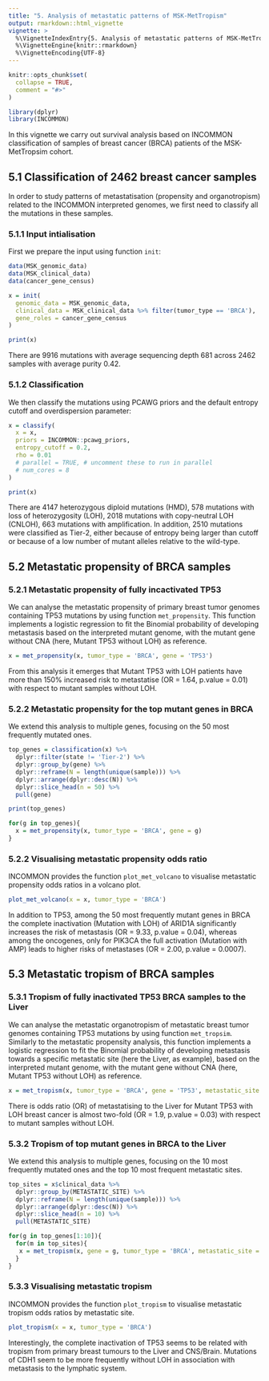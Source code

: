 ```yaml
---
title: "5. Analysis of metastatic patterns of MSK-MetTropism"
output: rmarkdown::html_vignette
vignette: >
  %\VignetteIndexEntry{5. Analysis of metastatic patterns of MSK-MetTropism}
  %\VignetteEngine{knitr::rmarkdown}
  %\VignetteEncoding{UTF-8}
---
```


```r
knitr::opts_chunk$set(
  collapse = TRUE,
  comment = "#>"
)
```

```r
library(dplyr)
library(INCOMMON)
```

In this vignette we carry out survival analysis based on INCOMMON classification of samples of breast cancer (BRCA) patients of the MSK-MetTropsim cohort.

## 5.1 Classification of 2462 breast cancer samples

In order to study patterns of metastatisation (propensity and organotropism) related to the INCOMMON interpreted genomes, we first need to classify all the mutations in these samples.

### 5.1.1 Input intialisation

First we prepare the input using function `init`:

```r
data(MSK_genomic_data)
data(MSK_clinical_data)
data(cancer_gene_census)

x = init(
  genomic_data = MSK_genomic_data,
  clinical_data = MSK_clinical_data %>% filter(tumor_type == 'BRCA'),
  gene_roles = cancer_gene_census
)

print(x)
```

There are 9916 mutations with average sequencing depth 681 
across 2462 samples with average purity 0.42.

### 5.1.2 Classification

We then classify the mutations using PCAWG priors and the default entropy cutoff and
overdispersion parameter:


```r
x = classify(
  x = x,
  priors = INCOMMON::pcawg_priors,
  entropy_cutoff = 0.2,
  rho = 0.01
  # parallel = TRUE, # uncomment these to run in parallel
  # num_cores = 8
)
```

```r
print(x)
```

There are 4147 heterozygous diploid mutations (HMD), 578 mutations with loss of 
heterozygosity (LOH), 2018 mutations with copy-neutral LOH (CNLOH), 663 mutations
with amplification. In addition, 2510 mutations were classified as Tier-2, either 
because of entropy being larger than cutoff or because of a low number of mutant
alleles relative to the wild-type.

## 5.2 Metastatic propensity of BRCA samples

### 5.2.1 Metastatic propensity of fully incactivated TP53

We can analyse the metastatic propensity of primary breast tumor genomes 
containing TP53 mutations by using function `met_propensity`. This function
implements a logistic regression to fit the Binomial probability of developing
metastasis based on the interpreted mutant genome, with the mutant gene without 
CNA (here, Mutant TP53 without LOH) as reference.

```r
x = met_propensity(x, tumor_type = 'BRCA', gene = 'TP53')
```

From this analysis it emerges that Mutant TP53 with LOH patients have more than 150% increased risk to metastatise
(OR = 1.64, p.value = 0.01) with respect to mutant samples without LOH.

### 5.2.2 Metastatic propensity for the top mutant genes in BRCA

We extend this analysis to multiple genes, focusing on the 50 most frequently mutated ones.

```r
top_genes = classification(x) %>% 
  dplyr::filter(state != 'Tier-2') %>% 
  dplyr::group_by(gene) %>% 
  dplyr::reframe(N = length(unique(sample))) %>% 
  dplyr::arrange(dplyr::desc(N)) %>% 
  dplyr::slice_head(n = 50) %>% 
  pull(gene)

print(top_genes)

for(g in top_genes){
  x = met_propensity(x, tumor_type = 'BRCA', gene = g)
}

```

### 5.2.2 Visualising metastatic propensity odds ratio

INCOMMON provides the function `plot_met_volcano` to visualise metastatic propensity odds ratios in a volcano plot.

```r
plot_met_volcano(x = x, tumor_type = 'BRCA')
```

In addition to TP53, among the 50 most frequently mutant genes in BRCA the complete inactivation (Mutation with LOH) of ARID1A significantly increases the risk of metastasis (OR = 9.33, p.value = 0.04), whereas among the oncogenes, only for PIK3CA the full activation (Mutation with AMP) leads to higher risks of metastases (OR = 2.00, p.value = 0.0007).

## 5.3 Metastatic tropism of BRCA samples

### 5.3.1 Tropism of fully inactivated TP53 BRCA samples to the Liver

We can analyse the metastatic organotropism of metastatic breast tumor genomes 
containing TP53 mutations by using function `met_tropsim`. Similarly to the
metastatic propensity analysis, this function implements a logistic regression to 
fit the Binomial probability of developing metastasis towards a specific metastatic
site (here the Liver, as example), based on the interpreted mutant genome, with the mutant gene without 
CNA (here, Mutant TP53 without LOH) as reference.

```r
x = met_tropism(x, tumor_type = 'BRCA', gene = 'TP53', metastatic_site = 'Liver')
```

There is odds ratio (OR) of metastatising to the Liver for Mutant TP53 with LOH breast cancer is almost two-fold (OR = 1.9, p.value = 0.03) with respect to mutant samples without LOH.

### 5.3.2 Tropism of top mutant genes in BRCA to the Liver

We extend this analysis to multiple genes, focusing on the 10 most frequently mutated ones and the top 10 most frequent metastatic sites.

```r
top_sites = x$clinical_data %>% 
  dplyr::group_by(METASTATIC_SITE) %>% 
  dplyr::reframe(N = length(unique(sample))) %>% 
  dplyr::arrange(dplyr::desc(N)) %>% 
  dplyr::slice_head(n = 10) %>% 
  pull(METASTATIC_SITE)

for(g in top_genes[1:10]){
  for(m in top_sites){
   x = met_tropism(x, gene = g, tumor_type = 'BRCA', metastatic_site = m) 
  }
}

```

### 5.3.3 Visualising metastatic tropism

INCOMMON provides the function `plot_tropism` to visualise metastatic tropism odds ratios by metastatic site.

```r
plot_tropism(x = x, tumor_type = 'BRCA')
```

Interestingly, the complete inactivation of TP53 seems to be related with tropism from primary breast tumours to the Liver and CNS/Brain. Mutations of CDH1 seem to be more frequently without LOH in association with metastasis to the lymphatic system.
